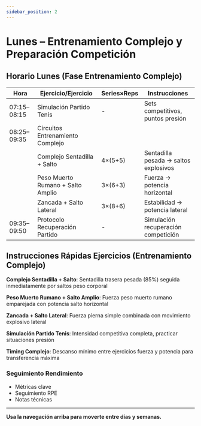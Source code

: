 ```yaml
---
sidebar_position: 2
---
```



<WorkoutNav weekNumber={9} />

# Lunes – Entrenamiento Complejo y Preparación Competición

## Horario Lunes (Fase Entrenamiento Complejo)

| Hora | Ejercicio/Ejercicio | Series×Reps | Instrucciones |
|------|---------------|-----------|--------------|
| 07:15–08:15 | Simulación Partido Tenis | - | Sets competitivos, puntos presión |
| 08:25–09:35 | Circuitos Entrenamiento Complejo | | |
| | Complejo Sentadilla + Salto | 4×(5+5) | Sentadilla pesada → saltos explosivos |
| | Peso Muerto Rumano + Salto Amplio | 3×(6+3) | Fuerza → potencia horizontal |
| | Zancada + Salto Lateral | 3×(8+6) | Estabilidad → potencia lateral |
| 09:35–09:50 | Protocolo Recuperación Partido | - | Simulación recuperación competición |

## Instrucciones Rápidas Ejercicios (Entrenamiento Complejo)

**Complejo Sentadilla + Salto**: Sentadilla trasera pesada (85%) seguida inmediatamente por saltos peso corporal

**Peso Muerto Rumano + Salto Amplio**: Fuerza peso muerto rumano emparejada con potencia salto horizontal

**Zancada + Salto Lateral**: Fuerza pierna simple combinada con movimiento explosivo lateral

**Simulación Partido Tenis**: Intensidad competitiva completa, practicar situaciones presión

**Timing Complejo**: Descanso mínimo entre ejercicios fuerza y potencia para transferencia máxima

### Seguimiento Rendimiento
- Métricas clave
- Seguimiento RPE
- Notas técnicas

---

**Usa la navegación arriba para moverte entre días y semanas.**